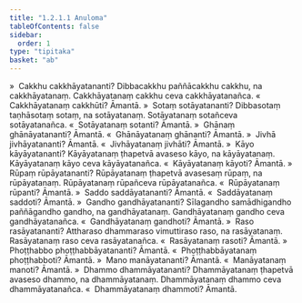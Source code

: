 ```yaml
---
title: "1.2.1.1 Anuloma"
tableOfContents: false
sidebar:
  order: 1
type: "tipitaka"
basket: "ab"
---
```



<DynamicBreadcrumb />

<Division number="10">

<Paragraph number="185">
»  Cakkhu cakkhāyatananti?
</Paragraph>

<Paragraph number="186">
Dibbacakkhu paññācakkhu cakkhu, na cakkhāyatanaṃ. Cakkhāyatanaṃ cakkhu ceva cakkhāyatanañca.
</Paragraph>

<Paragraph number="187">
«  Cakkhāyatanaṃ cakkhūti? Āmantā.
</Paragraph>

<Paragraph number="188">
»  Sotaṃ sotāyatananti?
</Paragraph>

<Paragraph number="189">
Dibbasotaṃ taṇhāsotaṃ sotaṃ, na sotāyatanaṃ. Sotāyatanaṃ sotañceva sotāyatanañca.
</Paragraph>

<Paragraph number="190">
«  Sotāyatanaṃ sotanti? Āmantā.
</Paragraph>

<Paragraph number="191">
»  Ghānaṃ ghānāyatananti? Āmantā.
</Paragraph>

<Paragraph number="192">
«  Ghānāyatanaṃ ghānanti? Āmantā.
</Paragraph>

<Paragraph number="193">
»  Jivhā jivhāyatananti? Āmantā.
</Paragraph>

<Paragraph number="194">
«  Jivhāyatanaṃ jivhāti? Āmantā.
</Paragraph>

<Paragraph number="195">
»  Kāyo kāyāyatananti?
</Paragraph>

<Paragraph number="196">
Kāyāyatanaṃ ṭhapetvā avaseso kāyo, na kāyāyatanaṃ. Kāyāyatanaṃ kāyo ceva kāyāyatanañca.
</Paragraph>

<Paragraph number="197">
«  Kāyāyatanaṃ kāyoti? Āmantā.
</Paragraph>

<Paragraph number="198">
»  Rūpaṃ rūpāyatananti?
</Paragraph>

<Paragraph number="199">
Rūpāyatanaṃ ṭhapetvā avasesaṃ rūpaṃ, na rūpāyatanaṃ. Rūpāyatanaṃ rūpañceva rūpāyatanañca.
</Paragraph>

<Paragraph number="200">
«  Rūpāyatanaṃ rūpanti? Āmantā.
</Paragraph>

<Paragraph number="201">
»  Saddo saddāyatananti? Āmantā.
</Paragraph>

<Paragraph number="202">
«  Saddāyatanaṃ saddoti? Āmantā.
</Paragraph>

<Paragraph number="203">
»  Gandho gandhāyatananti?
</Paragraph>

<Paragraph number="204">
Sīlagandho samādhigandho paññāgandho gandho, na gandhāyatanaṃ. Gandhāyatanaṃ gandho ceva gandhāyatanañca.
</Paragraph>

<Paragraph number="205">
«  Gandhāyatanaṃ gandhoti? Āmantā.
</Paragraph>

<Paragraph number="206">
»  Raso rasāyatananti?
</Paragraph>

<Paragraph number="207">
Attharaso dhammaraso vimuttiraso raso, na rasāyatanaṃ. Rasāyatanaṃ raso ceva rasāyatanañca.
</Paragraph>

<Paragraph number="208">
«  Rasāyatanaṃ rasoti? Āmantā.
</Paragraph>

<Paragraph number="209">
»  Phoṭṭhabbo phoṭṭhabbāyatananti? Āmantā.
</Paragraph>

<Paragraph number="210">
«  Phoṭṭhabbāyatanaṃ phoṭṭhabboti? Āmantā.
</Paragraph>

<Paragraph number="211">
»  Mano manāyatananti? Āmantā.
</Paragraph>

<Paragraph number="212">
«  Manāyatanaṃ manoti? Āmantā.
</Paragraph>

<Paragraph number="213">
»  Dhammo dhammāyatananti?
</Paragraph>

<Paragraph number="214">
Dhammāyatanaṃ ṭhapetvā avaseso dhammo, na dhammāyatanaṃ. Dhammāyatanaṃ dhammo ceva dhammāyatanañca.
</Paragraph>

<Paragraph number="215">
«  Dhammāyatanaṃ dhammoti? Āmantā.
</Paragraph>
</Division>